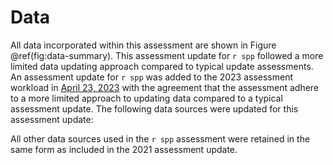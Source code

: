 # Data

<!--
Data comprise the foundational components of stock assessment models.
The decision to include or exclude particular data sources in an assessment model depends on many factors.
These factors often include, but are not limited to,
the way in which data were collected (e.g., measurement method and consistency);
the spatial and temporal coverage of the data;
the quantity of data available per desired sampling unit;
the representativeness of the data to inform the modeled processes of importance;
timing of when the data were provided;
limitations imposed by the Terms of Reference; and
the presence of an avenue for the inclusion of the data in the assessment model.
Attributes associated with a data source can change through time,
as can the applicability of the data source when different modeling approaches are explored (e.g., stock structure or time-varying processes).
Therefore, the specific data sources included or excluded from this assessment should not necessarily constrain the selection of data sources applicable to future stock assessments for `r spp`.
Even if a data source is not directly used in the stock assessment they can provide valuable insights into biology, fishery behavior, or localized dynamics.

Data from a wide range of programs were available for possible inclusion in the current assessment model.
Descriptions of each data source included in the model (Figure \@ref(fig:data-plot)) and sources that were explored but not included in the base model are provided below.
Data that were excluded from the base model were explicitly explored during the development of this stock assessment or have not changed since their past exploration in a previous `r spp` stock assessment.
In some cases, the inclusion of excluded data sources were explored through sensitivity analyses (see Section \@ref(assessment-model)).
-->

All data incorporated within this assessment are shown in Figure \@ref(fig:data-summary). This assessment update for `r spp` followed a more limited data updating approach compared to typical update assessments.  An assessment update for `r spp` was added to the 2023 assessment workload in [April 23, 2023](https://www.pcouncil.org/april-2023-decision-summary-document/) with the agreement that the assessment adhere to a more limited approach to updating data compared to a typical assessment update. The following data sources were updated for this assessment update:

\begin{enumerate}
  \item The work to add recent commercial to the model for 2021--2022 identified three issues in the landings data in the 2021 assessment update which likely extended to previous assessments. Select landings \gls{pacfin} for `r spp` were omitted for the 2019 benchmark and 2021 update assessments. These landings have been added to this update assessment (see section \ref{commercial-landings} for additional information). The second revision to landings data were to the landings from 1977--1982 in the catch reporting area that includes both U.S. and Canadian waters. These landings are now assigned 50--50\% to each country rather than 100\% to the U.S. Finally, it appears that previous assessments failed to include bycatch from the at-sea fishery. The annual bycatch of `r spp` by the at-sea fishery of `r spp` is typically relatively low but after there have been sharp increases following years of large recruitment events (e.g., 304 mt in 2022).
  \item The discard rates, mean weights and length compositions from discarded fish observed by the \gls{wcgop} were updated and the new values for 2020 and 2021 were added to the model.  
  \item The relative index of abundance, length composition, and conditional-age-at-length data from the \gls{s-wcgbt} were updated and extended through 2022.
  \item The environmental index to inform estimation of recruitment were updated and extended through 2022.
\end{enumerate}

All other data sources used in the `r spp` assessment were retained in the same form as included in the 2021 assessment update.

